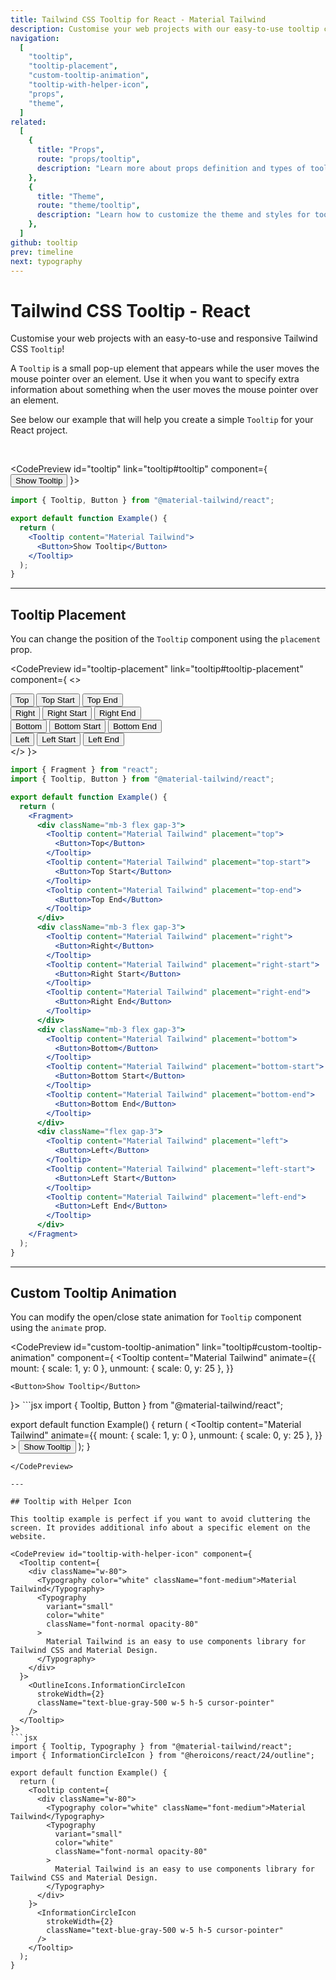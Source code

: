 ```yaml
---
title: Tailwind CSS Tooltip for React - Material Tailwind
description: Customise your web projects with our easy-to-use tooltip component for Tailwind CSS and React using Material Design guidelines.
navigation:
  [
    "tooltip",
    "tooltip-placement",
    "custom-tooltip-animation",
    "tooltip-with-helper-icon",
    "props",
    "theme",
  ]
related:
  [
    {
      title: "Props",
      route: "props/tooltip",
      description: "Learn more about props definition and types of tooltip components.",
    },
    {
      title: "Theme",
      route: "theme/tooltip",
      description: "Learn how to customize the theme and styles for tooltip components.",
    },
  ]
github: tooltip
prev: timeline
next: typography
---
```


# Tailwind CSS Tooltip - React

Customise your web projects with an easy-to-use and responsive Tailwind CSS <Code>Tooltip</Code>!

A <Code>Tooltip</Code> is a small pop-up element that appears while the user moves the mouse pointer over an element. Use it when you want to specify extra information about something when the user moves the mouse pointer over an element.

See below our example that will help you create a simple <Code>Tooltip</Code> for your React project.

<br />

<CodePreview id="tooltip" link="tooltip#tooltip" component={
  <Tooltip content="Material Tailwind">
    <Button>Show Tooltip</Button>
  </Tooltip>
}>
```jsx
import { Tooltip, Button } from "@material-tailwind/react";

export default function Example() {
  return (
    <Tooltip content="Material Tailwind">
      <Button>Show Tooltip</Button>
    </Tooltip>
  );
}
```
</CodePreview>

---

## Tooltip Placement

You can change the position of the <Code>Tooltip</Code> component using the <Code>placement</Code> prop.

<CodePreview id="tooltip-placement" link="tooltip#tooltip-placement" component={
  <>
    <div className="mb-3 flex gap-3">
      <Tooltip content="Material Tailwind" placement="top">
        <Button>Top</Button>
      </Tooltip>
      <Tooltip content="Material Tailwind" placement="top-start">
        <Button>Top Start</Button>
      </Tooltip>
      <Tooltip content="Material Tailwind" placement="top-end">
        <Button>Top End</Button>
      </Tooltip>
    </div>
    <div className="mb-3 flex gap-3">
      <Tooltip content="Material Tailwind" placement="right">
        <Button>Right</Button>
      </Tooltip>
      <Tooltip content="Material Tailwind" placement="right-start">
        <Button>Right Start</Button>
      </Tooltip>
      <Tooltip content="Material Tailwind" placement="right-end">
        <Button>Right End</Button>
      </Tooltip>
    </div>
    <div className="mb-3 flex gap-3">
      <Tooltip content="Material Tailwind" placement="bottom">
        <Button>Bottom</Button>
      </Tooltip>
      <Tooltip content="Material Tailwind" placement="bottom-start">
        <Button>Bottom Start</Button>
      </Tooltip>
      <Tooltip content="Material Tailwind" placement="bottom-end">
        <Button>Bottom End</Button>
      </Tooltip>
    </div>
    <div className="flex gap-3">
      <Tooltip content="Material Tailwind" placement="left">
        <Button>Left</Button>
      </Tooltip>
      <Tooltip content="Material Tailwind" placement="left-start">
        <Button>Left Start</Button>
      </Tooltip>
      <Tooltip content="Material Tailwind" placement="left-end">
        <Button>Left End</Button>
      </Tooltip>
    </div>
  </>
}>
```jsx
import { Fragment } from "react";
import { Tooltip, Button } from "@material-tailwind/react";

export default function Example() {
  return (
    <Fragment>
      <div className="mb-3 flex gap-3">
        <Tooltip content="Material Tailwind" placement="top">
          <Button>Top</Button>
        </Tooltip>
        <Tooltip content="Material Tailwind" placement="top-start">
          <Button>Top Start</Button>
        </Tooltip>
        <Tooltip content="Material Tailwind" placement="top-end">
          <Button>Top End</Button>
        </Tooltip>
      </div>
      <div className="mb-3 flex gap-3">
        <Tooltip content="Material Tailwind" placement="right">
          <Button>Right</Button>
        </Tooltip>
        <Tooltip content="Material Tailwind" placement="right-start">
          <Button>Right Start</Button>
        </Tooltip>
        <Tooltip content="Material Tailwind" placement="right-end">
          <Button>Right End</Button>
        </Tooltip>
      </div>
      <div className="mb-3 flex gap-3">
        <Tooltip content="Material Tailwind" placement="bottom">
          <Button>Bottom</Button>
        </Tooltip>
        <Tooltip content="Material Tailwind" placement="bottom-start">
          <Button>Bottom Start</Button>
        </Tooltip>
        <Tooltip content="Material Tailwind" placement="bottom-end">
          <Button>Bottom End</Button>
        </Tooltip>
      </div>
      <div className="flex gap-3">
        <Tooltip content="Material Tailwind" placement="left">
          <Button>Left</Button>
        </Tooltip>
        <Tooltip content="Material Tailwind" placement="left-start">
          <Button>Left Start</Button>
        </Tooltip>
        <Tooltip content="Material Tailwind" placement="left-end">
          <Button>Left End</Button>
        </Tooltip>
      </div>
    </Fragment>
  );
}
```
</CodePreview>

---

## Custom Tooltip Animation

You can modify the open/close state animation for <Code>Tooltip</Code> component using the <Code>animate</Code> prop.

<CodePreview id="custom-tooltip-animation" link="tooltip#custom-tooltip-animation" component={
  <Tooltip
    content="Material Tailwind"
    animate={{
      mount: { scale: 1, y: 0 },
      unmount: { scale: 0, y: 25 },
    }}
  >
    <Button>Show Tooltip</Button>
  </Tooltip>
}>
```jsx
import { Tooltip, Button } from "@material-tailwind/react";

export default function Example() {
  return (
    <Tooltip
      content="Material Tailwind"
      animate={{
        mount: { scale: 1, y: 0 },
        unmount: { scale: 0, y: 25 },
      }}
    >
      <Button>Show Tooltip</Button>
    </Tooltip>
  );
}
```
</CodePreview>

---

## Tooltip with Helper Icon

This tooltip example is perfect if you want to avoid cluttering the screen. It provides additional info about a specific element on the website.

<CodePreview id="tooltip-with-helper-icon" component={
  <Tooltip content={
    <div className="w-80">
      <Typography color="white" className="font-medium">Material Tailwind</Typography>
      <Typography
        variant="small"
        color="white" 
        className="font-normal opacity-80"
      >
        Material Tailwind is an easy to use components library for Tailwind CSS and Material Design.
      </Typography>
    </div>
  }>
    <OutlineIcons.InformationCircleIcon 
      strokeWidth={2} 
      className="text-blue-gray-500 w-5 h-5 cursor-pointer" 
    />
  </Tooltip>
}>
```jsx
import { Tooltip, Typography } from "@material-tailwind/react";
import { InformationCircleIcon } from "@heroicons/react/24/outline";

export default function Example() {
  return (
    <Tooltip content={
      <div className="w-80">
        <Typography color="white" className="font-medium">Material Tailwind</Typography>
        <Typography
          variant="small"
          color="white" 
          className="font-normal opacity-80"
        >
          Material Tailwind is an easy to use components library for Tailwind CSS and Material Design.
        </Typography>
      </div>
    }>
      <InformationCircleIcon 
        strokeWidth={2} 
        className="text-blue-gray-500 w-5 h-5 cursor-pointer" 
      />
    </Tooltip>
  );
}
```
</CodePreview>

<span id="props" className="scroll-mt-48" />
<span id="theme" className="scroll-mt-48" />
